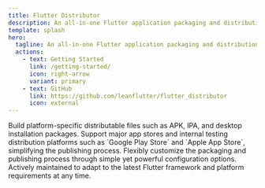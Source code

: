 ```yaml
---
title: Flutter Distributor
description: An all-in-one Flutter application packaging and distribution tool, providing you with a one-stop solution to meet various distribution needs.
template: splash
hero:
  tagline: An all-in-one Flutter application packaging and distribution tool, providing you with a one-stop solution to meet various distribution needs.
  actions:
    - text: Getting Started
      link: /getting-started/
      icon: right-arrow
      variant: primary
    - text: GitHub
      link: https://github.com/leanflutter/flutter_distributor
      icon: external
---
```



<CardGrid stagger>
  <Card title="Mainstream Package Format Support" icon="puzzle">
    Build platform-specific distributable files such as APK, IPA, and desktop
    installation packages.
  </Card>
  <Card title="Mainstream Distribution Platform Support" icon="rocket">
    Support major app stores and internal testing distribution platforms such as
    `Google Play Store` and `Apple App Store`, simplifying the publishing
    process.
  </Card>
  <Card title="Custom Configuration" icon="setting">
    Flexibly customize the packaging and publishing process through simple yet
    powerful configuration options.
  </Card>
  <Card title="Continuous Updates" icon="pencil">
    Actively maintained to adapt to the latest Flutter framework and platform
    requirements at any time.
  </Card>
</CardGrid>
